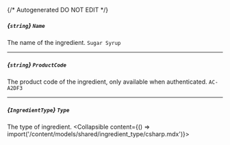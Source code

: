 {/* Autogenerated DO NOT EDIT  */}

##### *{`string`}* `Name`
The name of the ingredient.
`Sugar Syrup`

---
##### *{`string`}* `ProductCode`
The product code of the ingredient, only available when authenticated.
`AC-A2DF3`

---
##### *{`IngredientType`}* `Type`
The type of ingredient.
<Collapsible content={() => import('/content/models/shared/ingredient_type/csharp.mdx')}>
</Collapsible>


